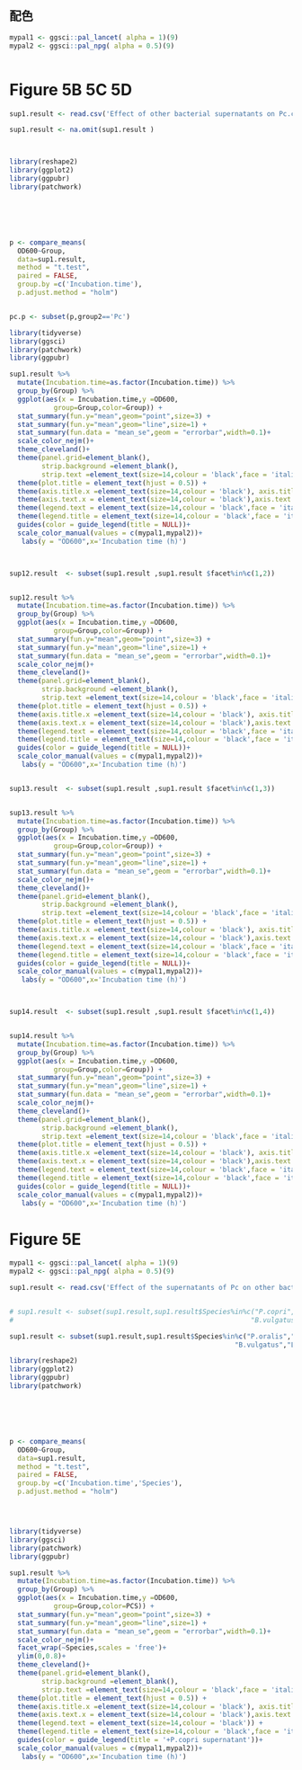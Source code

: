 

## 配色
```{r global_options, iNegativelude=FALSE}
mypal1 <- ggsci::pal_lancet( alpha = 1)(9) 
mypal2 <- ggsci::pal_npg( alpha = 0.5)(9)



```

# Figure 5B 5C 5D

```{r global_options, iNegativelude=FALSE}
sup1.result <- read.csv('Effect of other bacterial supernatants on Pc.csv',header=T)

sup1.result <- na.omit(sup1.result )



library(reshape2)
library(ggplot2)
library(ggpubr)
library(patchwork)






p <- compare_means(
  OD600~Group,
  data=sup1.result,
  method = "t.test",
  paired = FALSE,
  group.by =c('Incubation.time'),
  p.adjust.method = "holm")


pc.p <- subset(p,group2=='Pc')

library(tidyverse)
library(ggsci)
library(patchwork)
library(ggpubr)

sup1.result %>%
  mutate(Incubation.time=as.factor(Incubation.time)) %>% 
  group_by(Group) %>%
  ggplot(aes(x = Incubation.time,y =OD600,
           group=Group,color=Group)) +                            
  stat_summary(fun.y="mean",geom="point",size=3) +        
  stat_summary(fun.y="mean",geom="line",size=1) +  
  stat_summary(fun.data = "mean_se",geom = "errorbar",width=0.1)+
  scale_color_nejm()+
  theme_cleveland()+ 
  theme(panel.grid=element_blank(),
        strip.background =element_blank(),
        strip.text =element_text(size=14,colour = 'black',face = 'italic') ) + 
  theme(plot.title = element_text(hjust = 0.5)) + 
  theme(axis.title.x =element_text(size=14,colour = 'black'), axis.title.y=element_text(size=14,colour = 'black'))+ 
  theme(axis.text.x = element_text(size=14,colour = 'black'),axis.text.y = element_text(size=14,colour = 'black')) + 
  theme(legend.text = element_text(size=14,colour = 'black',face = 'italic')) +
  theme(legend.title = element_text(size=14,colour = 'black',face = 'italic'))+
  guides(color = guide_legend(title = NULL))+
  scale_color_manual(values = c(mypal1,mypal2))+
   labs(y = "OD600",x='Incubation time (h)')



sup12.result  <- subset(sup1.result ,sup1.result $facet%in%c(1,2))


sup12.result %>%
  mutate(Incubation.time=as.factor(Incubation.time)) %>% 
  group_by(Group) %>%
  ggplot(aes(x = Incubation.time,y =OD600,
           group=Group,color=Group)) +                            
  stat_summary(fun.y="mean",geom="point",size=3) +        
  stat_summary(fun.y="mean",geom="line",size=1) +  
  stat_summary(fun.data = "mean_se",geom = "errorbar",width=0.1)+
  scale_color_nejm()+
  theme_cleveland()+ 
  theme(panel.grid=element_blank(),
        strip.background =element_blank(),
        strip.text =element_text(size=14,colour = 'black',face = 'italic') ) + 
  theme(plot.title = element_text(hjust = 0.5)) + 
  theme(axis.title.x =element_text(size=14,colour = 'black'), axis.title.y=element_text(size=14,colour = 'black'))+ 
  theme(axis.text.x = element_text(size=14,colour = 'black'),axis.text.y = element_text(size=14,colour = 'black')) + 
  theme(legend.text = element_text(size=14,colour = 'black',face = 'italic')) +
  theme(legend.title = element_text(size=14,colour = 'black',face = 'italic'))+
  guides(color = guide_legend(title = NULL))+
  scale_color_manual(values = c(mypal1,mypal2))+
   labs(y = "OD600",x='Incubation time (h)')


sup13.result  <- subset(sup1.result ,sup1.result $facet%in%c(1,3))


sup13.result %>%
  mutate(Incubation.time=as.factor(Incubation.time)) %>% 
  group_by(Group) %>%
  ggplot(aes(x = Incubation.time,y =OD600,
           group=Group,color=Group)) +                            
  stat_summary(fun.y="mean",geom="point",size=3) +        
  stat_summary(fun.y="mean",geom="line",size=1) +  
  stat_summary(fun.data = "mean_se",geom = "errorbar",width=0.1)+
  scale_color_nejm()+
  theme_cleveland()+ 
  theme(panel.grid=element_blank(),
        strip.background =element_blank(),
        strip.text =element_text(size=14,colour = 'black',face = 'italic') ) + 
  theme(plot.title = element_text(hjust = 0.5)) + 
  theme(axis.title.x =element_text(size=14,colour = 'black'), axis.title.y=element_text(size=14,colour = 'black'))+ 
  theme(axis.text.x = element_text(size=14,colour = 'black'),axis.text.y = element_text(size=14,colour = 'black')) + 
  theme(legend.text = element_text(size=14,colour = 'black',face = 'italic')) +
  theme(legend.title = element_text(size=14,colour = 'black',face = 'italic'))+
  guides(color = guide_legend(title = NULL))+
  scale_color_manual(values = c(mypal1,mypal2))+
   labs(y = "OD600",x='Incubation time (h)')



sup14.result  <- subset(sup1.result ,sup1.result $facet%in%c(1,4))


sup14.result %>%
  mutate(Incubation.time=as.factor(Incubation.time)) %>% 
  group_by(Group) %>%
  ggplot(aes(x = Incubation.time,y =OD600,
           group=Group,color=Group)) +                            
  stat_summary(fun.y="mean",geom="point",size=3) +        
  stat_summary(fun.y="mean",geom="line",size=1) +  
  stat_summary(fun.data = "mean_se",geom = "errorbar",width=0.1)+
  scale_color_nejm()+
  theme_cleveland()+ 
  theme(panel.grid=element_blank(),
        strip.background =element_blank(),
        strip.text =element_text(size=14,colour = 'black',face = 'italic') ) + 
  theme(plot.title = element_text(hjust = 0.5)) + 
  theme(axis.title.x =element_text(size=14,colour = 'black'), axis.title.y=element_text(size=14,colour = 'black'))+ 
  theme(axis.text.x = element_text(size=14,colour = 'black'),axis.text.y = element_text(size=14,colour = 'black')) + 
  theme(legend.text = element_text(size=14,colour = 'black',face = 'italic')) +
  theme(legend.title = element_text(size=14,colour = 'black',face = 'italic'))+
  guides(color = guide_legend(title = NULL))+
  scale_color_manual(values = c(mypal1,mypal2))+
   labs(y = "OD600",x='Incubation time (h)')

```


# Figure 5E

```{r global_options, iNegativelude=FALSE}

mypal1 <- ggsci::pal_lancet( alpha = 1)(9) 
mypal2 <- ggsci::pal_npg( alpha = 0.5)(9)

sup1.result <- read.csv('Effect of the supernatants of Pc on other bacteria.csv',header=T)


# sup1.result <- subset(sup1.result,sup1.result$Species%in%c("P.copri","P.oralis","B. pseudocatenulatum",
#                                                           "B.vulgatus","B.ovatus","L.salivarius","Negative"))

sup1.result <- subset(sup1.result,sup1.result$Species%in%c("P.oralis","B. pseudocatenulatum","B.ovatus",
                                                        "B.vulgatus","L.salivarius","Negative"))

library(reshape2)
library(ggplot2)
library(ggpubr)
library(patchwork)






p <- compare_means(
  OD600~Group,
  data=sup1.result,
  method = "t.test",
  paired = FALSE,
  group.by =c('Incubation.time','Species'),
  p.adjust.method = "holm")




library(tidyverse)
library(ggsci)
library(patchwork)
library(ggpubr)

sup1.result %>%
  mutate(Incubation.time=as.factor(Incubation.time)) %>% 
  group_by(Group) %>%
  ggplot(aes(x = Incubation.time,y =OD600,
           group=Group,color=PCS)) +                            
  stat_summary(fun.y="mean",geom="point",size=3) +        
  stat_summary(fun.y="mean",geom="line",size=1) +  
  stat_summary(fun.data = "mean_se",geom = "errorbar",width=0.1)+
  scale_color_nejm()+
  facet_wrap(~Species,scales = 'free')+
  ylim(0,0.8)+
  theme_cleveland()+ 
  theme(panel.grid=element_blank(),
        strip.background =element_blank(),
        strip.text =element_text(size=14,colour = 'black',face = 'italic') ) + 
  theme(plot.title = element_text(hjust = 0.5)) + 
  theme(axis.title.x =element_text(size=14,colour = 'black'), axis.title.y=element_text(size=14,colour = 'black'))+ 
  theme(axis.text.x = element_text(size=14,colour = 'black'),axis.text.y = element_text(size=14,colour = 'black')) + 
  theme(legend.text = element_text(size=14,colour = 'black')) +
  theme(legend.title = element_text(size=14,colour = 'black',face = 'italic'))+
  guides(color = guide_legend(title = '+P.copri supernatant'))+
  scale_color_manual(values = c(mypal1,mypal2))+
   labs(y = "OD600",x='Incubation time (h)')


```







